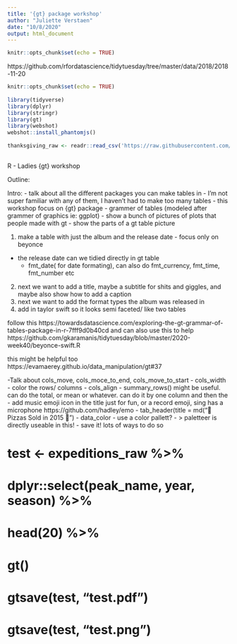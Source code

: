 ```yaml
---
title: '{gt} package workshop'
author: "Juliette Verstaen"
date: "10/8/2020"
output: html_document
---
```


```r
knitr::opts_chunk$set(echo = TRUE)
```
 

 
 https://github.com/rfordatascience/tidytuesday/tree/master/data/2018/2018-11-20
 
 
```r
 
knitr::opts_chunk$set(echo = TRUE)
 
library(tidyverse)
library(dplyr)
library(stringr)
library(gt)
library(webshot)
webshot::install_phantomjs()
 
thanksgiving_raw <- readr::read_csv('https://raw.githubusercontent.com/rfordatascience/tidytuesday/blob/master/data/2018/2018-11-20/thanksgiving_meals.csv')
 
```

R - Ladies {gt} workshop
 

Outline:
 
Intro:
- talk about all the different packages you can make tables in
- I'm not super familiar with any of them, I haven't had to make too many tables
- this workshop focus on {gt} package - grammer of tables (modeled after grammer of graphics ie: ggplot)
- show a bunch of pictures of plots that people made with gt
- show the parts of a gt table picture
 
1) make a table with just the album and the release date - focus only on beyonce
  - the release date can we tidied directly in gt table
    -  fmt_date( for date formating), can also do fmt_currency, fmt_time, fmt_number etc
2) next we want to add a title, maybe a subtitle for shits and giggles, and maybe also show how to add a caption
3) next we want to add the format types the album was released in
4) add in taylor swift so it looks semi faceted/ like two tables
 
follow this https://towardsdatascience.com/exploring-the-gt-grammar-of-tables-package-in-r-7fff9d0b40cd and can also use this to help https://github.com/gkaramanis/tidytuesday/blob/master/2020-week40/beyonce-swift.R
 
this might be helpful too  https://evamaerey.github.io/data_manipulation/gt#37
 
-Talk about cols_move, cols_moce_to_end, cols_move_to_start
- cols_width
- color the rows/ columns
- cols_align
- summary_rows() might be useful. can do the total, or mean or whatever. can do it by one column and then the
- add music emoji icon in the title just for fun, or a record emoji, sing has a microphone https://github.com/hadley/emo
      - tab_header(title = md("&#127829; Pizzas Sold in 2015 &#127829;")
- data_color
- use a color pallett? - > paletteer is directly useable in this!
- save it! lots of ways to do so
 
 
 
 
 
 
 
# test <- expeditions_raw %>%
#   dplyr::select(peak_name, year, season) %>%
#   head(20) %>%
#   gt()
#
# gtsave(test, "test.pdf")
# gtsave(test, "test.png")
